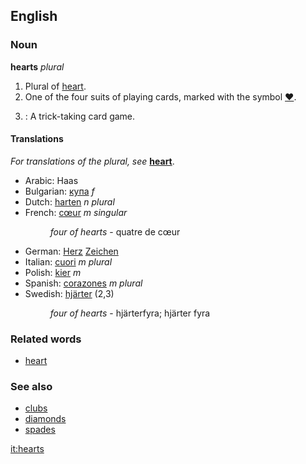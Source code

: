 ==English==

===Noun===
'''hearts''' ''plural''
#Plural of [[heart]].
#One of the four suits of playing cards, marked with the symbol [[♥]].
#{{cattag|Card games}}: A trick-taking card game.

====Translations====
''For translations of the plural, see'' '''[[heart]]'''.
*Arabic: Haas <!---please check--->
*Bulgarian: [[купа]] ''f''
*Dutch: [[harten]] ''n plural''
*French: [[cœur]] ''m singular''
*:''four of hearts'' - quatre de cœur
*German: [[Herz]] [[Zeichen]]
*Italian: [[cuori]] ''m plural''
*Polish: [[kier]] ''m''
*Spanish: [[corazones]] ''m plural''
*Swedish: [[hjärter]] (2,3)
*:''four of hearts'' - hjärterfyra; hjärter fyra


===Related words===
*[[heart]]

===See also===
*[[clubs]]
*[[diamonds]]
*[[spades]]

[[it:hearts]]